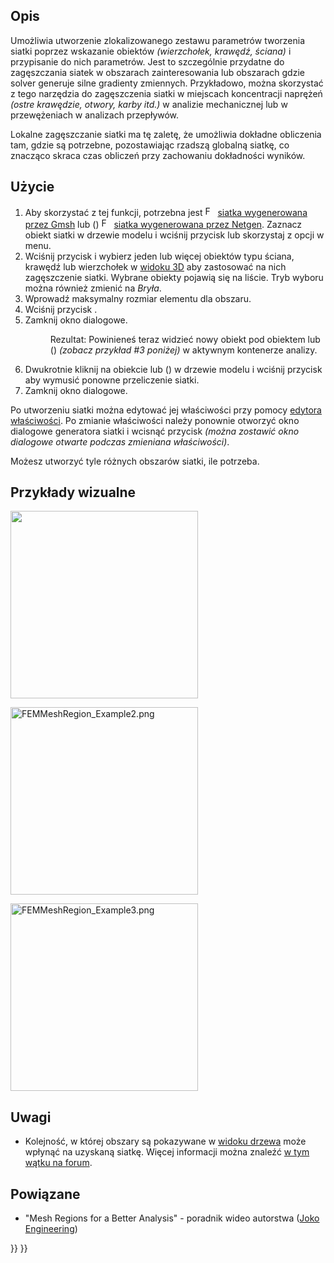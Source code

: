 <languages/>

{{Docnav
|[[FEM_MeshBoundaryLayer/pl|Warstwa przyścienna siatki MES]]
|[[FEM_MeshGroup/pl|Grupa siatki MES]]
|[[FEM_Workbench/pl|środowisko pracy MES]]
|IconL=FEM_MeshBoundaryLayer.svg
|IconR=FEM_MeshGroup.svg
|IconC=Workbench_FEM.svg
}}

{{GuiCommandContainer|
{{GuiCommand/pl
|Name=FEM MeshRegion
|Name/pl=MES: Zagęszczenie siatki MES
|MenuLocation=Siatka → Zagęszczenie siatki MES
|Workbenches=[[FEM_Workbench/pl|MES]]
|SeeAlso=[[FEM_tutorial/pl|Poradnik MES]]
}}
{{GuiCommandFemInfo/pl
|Solvers=Wszystkie
}}
}}

<span id="Description"></span>
==Opis==

Umożliwia utworzenie zlokalizowanego zestawu parametrów tworzenia siatki poprzez wskazanie obiektów ''(wierzchołek, krawędź, ściana)'' i przypisanie do nich parametrów. Jest to szczególnie przydatne do zagęszczania siatek w obszarach zainteresowania lub obszarach gdzie solver generuje silne gradienty zmiennych. Przykładowo, można skorzystać z tego narzędzia do zagęszczenia siatki w miejscach koncentracji naprężeń ''(ostre krawędzie, otwory, karby itd.)'' w analizie mechanicznej lub w przewężeniach w analizach przepływów.

Lokalne zagęszczanie siatki ma tę zaletę, że umożliwia dokładne obliczenia tam, gdzie są potrzebne, pozostawiając rzadszą globalną siatkę, co znacząco skraca czas obliczeń przy zachowaniu dokładności wyników.

<span id="Usage"></span>
==Użycie==

# Aby skorzystać z tej funkcji, potrzebna jest [[Image:FEM_MeshGmshFromShape.svg|16px]] [[FEM_MeshGmshFromShape/pl|siatka wygenerowana przez Gmsh]] lub ({{VersionPlus/pl|1.1}}) [[Image:FEM_MeshNetgenFromShape.svg|16px]] [[FEM_MeshNetgenFromShape/pl|siatka wygenerowana przez Netgen]]. Zaznacz obiekt siatki w drzewie modelu i wciśnij przycisk {{Button|[[Image:FEM_MeshRegion.svg|16px]] [[FEM_MeshRegion/pl|Zagęszczenie siatki MES]]}} lub skorzystaj z opcji {{MenuCommand|Siatka → [[Image:FEM_MeshRegion.svg|32px]] Zagęszczenie siatki MES}} w menu.
# Wciśnij przycisk {{Button|Dodaj}} i wybierz jeden lub więcej obiektów typu ściana, krawędź lub wierzchołek w [[3D_view/pl|widoku 3D]] aby zastosować na nich zagęszczenie siatki. Wybrane obiekty pojawią się na liście. Tryb wyboru można również zmienić na ''Bryła''.
# Wprowadź maksymalny rozmiar elementu dla obszaru.
# Wciśnij przycisk {{Button|OK}}.
# Zamknij okno dialogowe.
#: Rezultat: Powinieneś teraz widzieć nowy obiekt {{incode|FEMMeshRegion}} pod obiektem {{incode|FEMMeshGmsh}} lub ({{VersionPlus/pl|1.1}}) {{incode|FEMMeshNetgen}} ''(zobacz przykład #3 poniżej)'' w aktywnym kontenerze analizy.
# Dwukrotnie kliknij na obiekcie {{incode|FEMMeshGmsh}} lub ({{VersionPlus/pl|1.1}}) {{incode|FEMMeshNetgen}} w drzewie modelu i wciśnij przycisk {{Button|Zastosuj}} aby wymusić ponowne przeliczenie siatki.
# Zamknij okno dialogowe.

Po utworzeniu siatki można edytować jej właściwości przy pomocy [[Property_editor/pl|edytora właściwości]]. Po zmianie właściwości należy ponownie otworzyć okno dialogowe generatora siatki i wcisnąć przycisk {{Button|Zastosuj}} ''(można zostawić okno dialogowe otwarte podczas zmieniana właściwości)''.

Możesz utworzyć tyle różnych obszarów siatki, ile potrzeba.

<span id="Visual_examples"></span>
==Przykłady wizualne== 

[[File:FEMMeshRegion_Example1.png|300px|]]
{{Caption|Przykład 1: Początkowa rzadka siatka Gmsh.}}


[[File:FEMMeshRegion_Example2.png|300px]]
{{Caption|Przykład 2: Po zastosowaniu zagęszczenia siatki przy pomoc dwóch obszarów siatki, większy otwór jest zagęszczony do maksymalnego rozmiaru elementu 3 mm, zaś mniejszy do rozmiaru 1 mm.}}

[[File:FEMMeshRegion_Example3.png|300px]]
{{Caption|Przykład 3: Prosty przykład rezultatu w drzewie modelu.}}

<span id="Notes"></span>
==Uwagi==

* Kolejność, w której obszary są pokazywane w [[Tree view/pl|widoku drzewa]] może wpłynąć na uzyskaną siatkę. Więcej informacji można znaleźć [https://forum.freecadweb.org/viewtopic.php?f=18&t=41955 w tym wątku na forum].

<span id="Related"></span>
==Powiązane==

* "Mesh Regions for a Better Analysis" - poradnik wideo autorstwa ([https://www.youtube.com/watch?v=X5RVe2SDPvw Joko Engineering])


{{Docnav
|[[FEM_MeshBoundaryLayer/pl|Warstwa przyścienna siatki MES]]
|[[FEM_MeshGroup/pl|Grupa siatki MES]]
|[[FEM_Workbench/pl|środowisko pracy MES]]
|IconL=FEM_MeshBoundaryLayer.svg
|IconR=FEM_MeshGroup.svg
|IconC=Workbench_FEM.svg
}}

{{FEM Tools navi{{#translation:}}}}
{{Userdocnavi{{#translation:}}}}